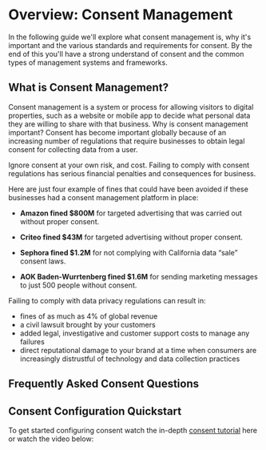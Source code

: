 
# Overview: Consent Management

In the following guide we'll explore what consent management is, why it's important and the various standards and requirements for consent. By the end of this you'll have a strong understand of consent and the common types of management systems and frameworks.

## What is Consent Management? 
Consent management is a system or process for allowing visitors to digital properties, such as a website or mobile app to decide what personal data they are willing to share with that business. 
Why is consent management important?
Consent has become important globally because of an increasing number of regulations that require businesses to obtain legal consent for collecting data from a user. 

Ignore consent at your own risk, and cost. Failing to comply with consent regulations has serious financial penalties and consequences for business. 

Here are just four example of fines that could have been avoided if these businesses had a consent management platform in place:

* **Amazon fined $800M** for targeted advertising that was carried out without proper consent.

* **Criteo fined $43M** for targeted advertising without proper consent.

* **Sephora fined $1.2M** for not complying with California data “sale” consent laws.

* **AOK Baden-Wurrtenberg fined $1.6M** for sending marketing messages to just 500 people without consent.

Failing to comply with data privacy regulations can result in:

* fines of as much as 4% of global revenue
* a civil lawsuit brought by your customers
* added legal, investigative and customer support costs to manage any failures
* direct reputational damage to your brand at a time when consumers are increasingly distrustful of technology and data collection practices


## Frequently Asked Consent Questions
<KeyFeatWrap>
  <KeyFeat link="/user-guides/consent/consent-laws" title="Where do Consent Laws Apply?"/>
  <KeyFeat link="/user-guides/consent/consent-laws" title="What are the typs of Consent?"/>
  <KeyFeat link="/user-guides/consent/consent-user-experience" title="What is the right user experience for consent?"/>
  <KeyFeat link="/user-guides/consent/consent-vs-prefs" title="Difference between consent and preferences?"/>
  <KeyFeat link="/user-guides/consent/consent-signals" title="What are Consent Signals?"/>
  <KeyFeat link="/user-guides/consent/consent-records" title="What are Consent Records?"/>
  <KeyFeat link="/user-guides/consent/consent-iab-tcf" title="What is the IAB TCF?"/>
  <KeyFeat link="/user-guides/consent/consent-iab-tcf-ca" title="What is the IAB TCF Canada?"/>
  <KeyFeat link="/user-guides/consent/consent-iab-usp" title="What is IAB USPrivacy?"/>
  <KeyFeat link="/user-guides/consent/consent-iab-gpp" title="What is IAB Global Privacy Platform (GPP)?"/>
  <KeyFeat link="/user-guides/consent/consent-iab-mspa" title="What is IAB Multi-State Privacy Agreement (MSPA)?"/>
  <KeyFeat link="/user-guides/consent/consent-iab-gpp" title="What is Global Privacy Control (GPC)?"/>
</KeyFeatWrap>

## Consent Configuration Quickstart
To get started configuring consent watch the in-depth [consent tutorial](/tutorials/consent-management-get-started) here or watch the video below:
<VimeoVideo src="https://player.vimeo.com/video/848494412?badge=0&amp;autopause=0&amp;player_id=0&amp;app_id=58479" />